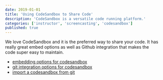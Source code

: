 ```yaml
---
date: 2019-01-01
title: 'Using CodeSandbox to Share Code'
description: 'CodeSandbox is a versatile code running platform.'
categories: ['instructor', 'screencasting', 'codesandbox']
published: true
---
```


We love CodeSandbox and it is the preferred way to share your code. It has really great embed options as well as Github integration that makes the code super easy to maintain.

- [embedding options for codesandbox](https://codesandbox.io/docs/embedding)
- [git integration options for codesandbox](https://codesandbox.io/docs/git)
- [import a codesandbox from git](https://codesandbox.io/docs/importing#import-from-github)